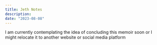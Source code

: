 ```yaml
---
title: Jeth Notes
description:
date: "2023-08-08"
---
```


I am currently contemplating the idea of concluding this memoir soon or I might relocate it to another website or social media platform
